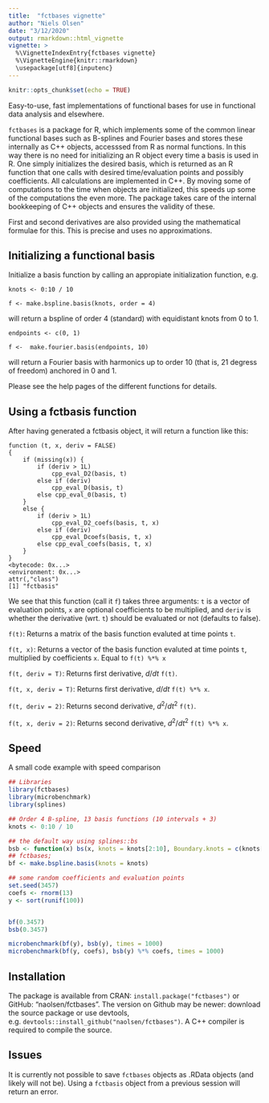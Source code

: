 ```yaml
---
title:  "fctbases vignette"
author: "Niels Olsen"
date: "3/12/2020"
output: rmarkdown::html_vignette
vignette: >
  %\VignetteIndexEntry{fctbases vignette}
  %\VignetteEngine{knitr::rmarkdown}
  \usepackage[utf8]{inputenc}
---
```


```r
knitr::opts_chunk$set(echo = TRUE)
```
Easy-to-use, fast implementations of functional bases for use in functional data analysis and elsewhere.

`fctbases` is a package for R, which implements some of the common linear functional bases such as B-splines and Fourier bases and stores these internally as C++ objects, accesssed from R as normal functions. 
In this way there is no need for initializing an R object every time a basis is used in R. One simply initializes the desired basis, which is returned as an R function that one calls with desired time/evaluation points and possibly coefficients. All calculations are implemented in C++. 
By moving some of computations to the time when objects are initialized, this speeds up some of the computations the even more.
The package takes care of the internal bookkeeping of C++ objects and ensures the validity of these. 

First and second derivatives are also provided using the mathematical formulae for this. This is precise and uses no approximations.  

## Initializing a functional basis
Initialize a basis function by calling an appropiate initialization function, e.g.

`knots <- 0:10 / 10`

`f <- make.bspline.basis(knots, order = 4)`

will return a bspline of order 4 (standard) with equidistant knots from 0 to 1.

`endpoints <- c(0, 1)`

`f <-  make.fourier.basis(endpoints, 10)`

will return a Fourier basis with harmonics up to order 10 (that is, 21 degress of freedom) anchored in 0 and 1. 

Please see the help pages of the different functions for details. 

## Using a fctbasis function
After having generated a fctbasis object, it will return a function like this:

````
function (t, x, deriv = FALSE) 
{
    if (missing(x)) {
        if (deriv > 1L) 
            cpp_eval_D2(basis, t)
        else if (deriv) 
            cpp_eval_D(basis, t)
        else cpp_eval_0(basis, t)
    }
    else {
        if (deriv > 1L) 
            cpp_eval_D2_coefs(basis, t, x)
        else if (deriv) 
            cpp_eval_Dcoefs(basis, t, x)
        else cpp_eval_coefs(basis, t, x)
    }
}
<bytecode: 0x...>
<environment: 0x...>
attr(,"class")
[1] "fctbasis"
````

We see that this function (call it `f`) takes three arguments: 
`t` is a vector of evaluation points, 
`x` are optional coefficients to be multiplied, 
and `deriv` is whether the derivative (wrt. `t`) should be evaluated or not (defaults to false).


`f(t)`: Returns a matrix of the basis function evaluted at time points `t`.

`f(t, x)`: Returns a vector of the basis function evaluted at time points `t`, multiplied by coefficients `x`. Equal to `f(t) %*% x`

`f(t, deriv = T)`: Returns first derivative, $d/dt$ `f(t)`.

`f(t, x, deriv = T)`: Returns first derivative,  $d/dt$ `f(t) %*% x`.

`f(t, deriv = 2)`: Returns second derivative, ${d^2}/ {dt^2}$ `f(t)`.

`f(t, x, deriv = 2)`: Returns second derivative, $d^2 / dt^2$ `f(t) %*% x`.




## Speed
A small code example with speed comparison
```r
## Libraries
library(fctbases)
library(microbenchmark)
library(splines)
```
```r


## Order 4 B-spline, 13 basis functions (10 intervals + 3)
knots <- 0:10 / 10

## the default way using splines::bs
bsb <- function(x) bs(x, knots = knots[2:10], Boundary.knots = c(knots[1], knots[11]), intercept = T)
## fctbases;
bf <- make.bspline.basis(knots = knots)

## some random coefficients and evaluation points
set.seed(3457)
coefs <- rnorm(13)
y <- sort(runif(100))


bf(0.3457)
bsb(0.3457)

microbenchmark(bf(y), bsb(y), times = 1000)
microbenchmark(bf(y, coefs), bsb(y) %*% coefs, times = 1000)


```


## Installation
The package is available from CRAN: `install.package("fctbases")` or GitHub: "naolsen/fctbases". 
The version on Github may be newer: download the source package or use devtools, e.g. `devtools::install_github("naolsen/fctbases")`. A C++ compiler is required to compile the source.

## Issues
It is currently not possible to save `fctbases` objects as .RData objects (and likely will not be).
Using a `fctbasis` object from a previous session will return an error. 


